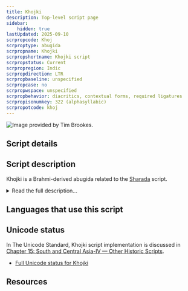 ```yaml
---
title: Khojki
description: Top-level script page
sidebar:
    hidden: true
lastUpdated: 2025-09-10
scrpropcode: Khoj
scrproptype: abugida
scrpropname: Khojki
scrpropshortname: Khojki script
scrpropstatus: Current
scrpropregion: Indic
scrpropdirection: LTR
scrpropbaseline: unspecified
scrpropcase: no
scrpropwspace: unspecified
scrpropbehavior: diacritics, contextual forms, required ligatures
scrpropisonumkey: 322 (alphasyllabic)
scrpropotcode: khoj
---
```



![](../images/khoj-sample.jpg "Image provided by Tim Brookes.")

## Script details

<ScriptDetails />

## Script description

Khojki is a Brahmi-derived abugida related to the [Sharada](/scrlang/scripts/shrd) script.

<details>
<summary>Read the full description...</summary>It is used by the Khoja people - an ethnic group of largely Ismaili Shia Muslims - for recording religious literature in the Sindhi language. Khojki has been used since at least the 16th century, originally for manuscripts, but later in printed form also. The script has also been used to write other South Asian languages; however, in recent years its use has declined markedly.

Khojki is structurally similar to other Brahmic scripts. Each of the forty-three characters represents either an independent vowel, or a consonant containing the inherent vowel [a]. In addition to these, there are eight dependent vowel diacritics. These can attach to a consonant character to replace the inherent vowel with a different one. Other word-forming characters include the _virama_, which is written after a consonant to silence the vowel entirely, the _nukta_, which can be written above either vowels or consonants to represent sounds not native to the Sindhi language, and the _shadda_ which represents [geminate](/reference/glossary#gemination) (long) consonants.

The script has never been standardized. In addition, it has been used by non-Sindhi speakers to represent other languages. These users have adapted the original phonetic values of some letters to fit the phonology of their own languages, resulting in inconsistency in how some sounds are represented. For example, there are two letters attested in different manuscripts as representing the dental aspirated sound [d̪<sup>h</sup>].

Khojki punctuation is largely borrowed from Latin. However, the _danda_ and _double danda_ are used to mark the end of a sentence, and a word separator is optionally used in between words.
</details>

## Languages that use this script

<WsList script='Khoj' wsMax='5' />

## Unicode status

In The Unicode Standard, Khojki script implementation is discussed in [Chapter 15: South and Central Asia-IV — Other Historic Scripts](https://www.unicode.org/versions/latest/core-spec/chapter-15/#G81423).

- [Full Unicode status for Khojki](/scrlang/unicode/khoj-unicode)



## Resources

<ScriptResources detailSummary='seemore' />

